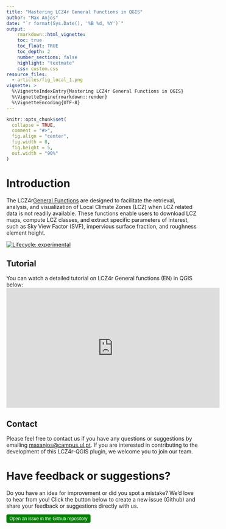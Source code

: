 ```yaml
---
title: "Mastering LCZ4r General Functions in QGIS"
author: "Max Anjos"
date: "`r format(Sys.Date(), '%B %d, %Y')`"
output:
    rmarkdown::html_vignette:
    toc: true
    toc_float: TRUE
    toc_depth: 2
    number_sections: false
    highlight: "textmate"
    css: custom.css
resource_files:
  - articles/fig_local_1.png
vignette: >
  %\VignetteIndexEntry{Mastering LCZ4r General Functions in QGIS}
  %\VignetteEngine{rmarkdown::render}
  %\VignetteEncoding{UTF-8}
---
```


```r
knitr::opts_chunk$set(
  collapse = TRUE,
  comment = "#>",
  fig.align = "center",
  fig.width = 8,
  fig.height = 5,
  out.width = "90%"
)
```

# Introduction

The LCZ4r[General Functions](https://bymaxanjos.github.io/LCZ4r/articles/Introd_genera_LCZ4r.html) are designed to facilitate the retrieval, analysis, and visualization of Local Climate Zones (LCZ) when LCZ related data is not readily available. These functions enable users to download LCZ maps, compute LCZ classes, and extract specific parameters of interest, such as Sky View Factor (SVF), impervious surface fraction, and roughness element height.

  <!-- badges: start -->
  [![Lifecycle: experimental](https://img.shields.io/badge/lifecycle-experimental-orange.svg)](https://lifecycle.r-lib.org/articles/stages.html#experimental)
  <!-- badges: end -->

## Tutorial

You can watch a detailed tutorial on LCZ4r General functions (EN) in QGIS below:
<!-- Embedded Video -->
<iframe width="560" height="315" 
        src="https://www.youtube.com/embed/WeaP1a2DCyw" 
        title="LCZ4r-QGIS General Functions Tutorial" 
        frameborder="0" allow="accelerometer; autoplay; clipboard-write; encrypted-media; gyroscope; picture-in-picture" 
        allowfullscreen></iframe>

## Contact
Please feel free to contact us if you have any questions or suggestions by emailing [maxanjos\@campus.ul.pt](mailto:maxanjos@campus.ul.pt). If you are interested in contributing to the development of this LCZ4r-QGIS plugin, we welcome you to join our team.

# Have feedback or suggestions?
Do you have an idea for improvement or did you spot a mistake? We'd love to hear from you! Click the button below to create a new issue (Github) and share your feedback or suggestions directly with us.

<button type="button" class="btn" style="background-color: #008000; color: white; padding: .25rem .5rem; font-size: .75rem; border: none; border-radius: .25rem;">
  <a href='https://github.com/ByMaxAnjos/QGIS-LCZ4r-Multilingual/issues/new'style="text-decoration: none; color: white;">
    Open an issue in the Github repository
  </a>
</button>
